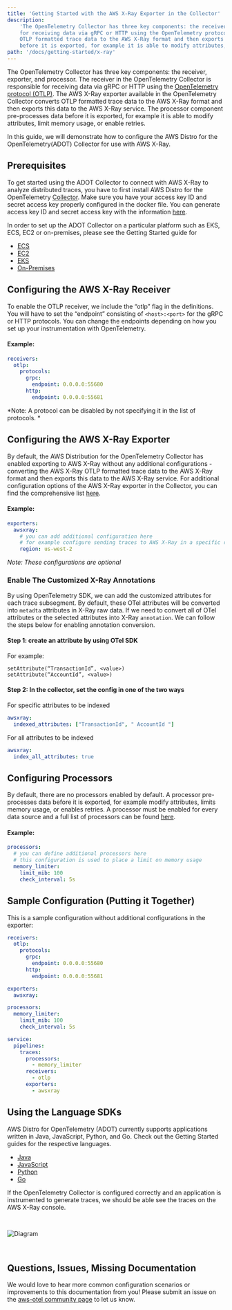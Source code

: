 ```yaml
---
title: 'Getting Started with the AWS X-Ray Exporter in the Collector'
description:
    'The OpenTelemetry Collector has three key components: the receiver, exporter, and processor. The receiver in the OpenTelemetry Collector is responsible 
    for receiving data via gRPC or HTTP using the OpenTelemetry protocol (OTLP). The AWS X-Ray exporter available in the OpenTelemetry Collector converts 
    OTLP formatted trace data to the AWS X-Ray format and then exports this data to the AWS X-Ray service. The processor component pre-processes data 
    before it is exported, for example it is able to modify attributes, limit memory usage, or enable retries.'
path: '/docs/getting-started/x-ray'
---
```



The OpenTelemetry Collector has three key components: the receiver, exporter, and processor. The receiver in the OpenTelemetry Collector 
is responsible for receiving data via gRPC or HTTP using the 
[OpenTelemetry protocol (OTLP)](https://github.com/open-telemetry/opentelemetry-specification/blob/master/specification/protocol/otlp.md). 
The AWS X-Ray exporter available in the OpenTelemetry Collector converts OTLP formatted trace data to the AWS X-Ray format and then exports 
this data to the AWS X-Ray service. The processor component pre-processes data before it is exported, for example it is able to modify attributes, 
limit memory usage, or enable retries. 

In this guide, we will demonstrate how to configure the AWS Distro for the OpenTelemetry(ADOT) Collector for use with AWS X-Ray.

<SectionSeparator />

## Prerequisites

To get started using the ADOT Collector to connect with AWS X-Ray to analyze distributed traces, you have to first install AWS 
Distro for the OpenTelemetry [Collector](https://aws-otel.github.io/docs/getting-started/collector). Make sure you have your access key ID 
and secret access key properly configured in the docker file. You can generate access key ID and secret access key with the information 
[here](https://docs.aws.amazon.com/general/latest/gr/aws-sec-cred-types.html).

In order to set up the ADOT Collector on a particular platform such as EKS, ECS, EC2 or on-premises, please see the Getting Started guide for

* [ECS](https://aws-otel.github.io/docs/setup/ecs)
* [EC2](https://aws-otel.github.io/docs/setup/ec2)
* [EKS](https://aws-otel.github.io/docs/setup/eks)
* [On-Premises](https://aws-otel.github.io/docs/setup/on-premises)

<SectionSeparator />

## Configuring the AWS X-Ray Receiver

To enable the OTLP receiver, we include the “otlp” flag in the definitions. You will have to set the “endpoint” consisting of `<host>:<port>` for 
the gRPC or HTTP protocols. You can change the endpoints depending on how you set up your instrumentation with OpenTelemetry.

#### Example:

```yaml lineNumbers=true 
receivers:
  otlp:
    protocols:
      grpc:
        endpoint: 0.0.0.0:55680
      http:
        endpoint: 0.0.0.0:55681
```

*Note: A protocol can be disabled by not specifying it in the list of protocols. *

<SectionSeparator />

## Configuring the AWS X-Ray Exporter

By default, the AWS Distribution for the OpenTelemetry Collector has enabled exporting to AWS X-Ray without any additional 
configurations - converting the AWS X-Ray OTLP formatted trace data to the AWS X-Ray format and then exports this data to the AWS X-Ray 
service. For additional configuration options of the AWS X-Ray exporter in the Collector, you can find the comprehensive list 
[here](https://github.com/open-telemetry/opentelemetry-collector-contrib/tree/master/exporter/awsxrayexporter#exporter-configuration).

#### Example: 

```yaml lineNumbers=true 
exporters:
  awsxray:
    # you can add additional configuration here
    # for example configure sending traces to AWS X-Ray in a specific region
    region: us-west-2
```

*Note: These configurations are optional*

### Enable The Customized X-Ray Annotations
By using OpenTelemetry SDK, we can add the customized attributes for each trace subsegment. By default, these OTel
attributes will be converted into `metadta` attributes in X-Ray raw data. If we need to convert all of OTel attributes or the selected attributes
into X-Ray `annotation`. We can follow the steps below for enabling annotation conversion.

#### Step 1: create an attribute by using OTel SDK
For example:
```
setAttribute(“TransactionId”, <value>)
setAttribute(“AccountId”, <value>)
```
#### Step 2: In the collector, set the config in one of the two ways
For specific attributes to be indexed
```yaml lineNumbers=true
awsxray:
  indexed_attributes: ["TransactionId", " AccountId "]
```
For all attributes to be indexed
```yaml lineNumbers=true
awsxray:
  index_all_attributes: true
```

<SectionSeparator />

## Configuring Processors

By default, there are no processors enabled by default. A processor pre-processes data before it is exported, for example modify attributes, 
limits memory usage, or enables retries. A processor must be enabled for every data source and a full list of processors can be found 
[here](https://github.com/open-telemetry/opentelemetry-collector/blob/master/processor/README.md#general-information).

#### Example:

```yaml lineNumbers=true 
processors:
  # you can define additional processors here
  # this configuration is used to place a limit on memory usage
  memory_limiter:
    limit_mib: 100
    check_interval: 5s
```

<SectionSeparator />

## Sample Configuration (Putting it Together)

This is a sample configuration without additional configurations in the exporter:

```yaml lineNumbers=true 
receivers:
  otlp:
    protocols:
      grpc:
        endpoint: 0.0.0.0:55680
      http:
        endpoint: 0.0.0.0:55681

exporters:
  awsxray:

processors:
  memory_limiter:
    limit_mib: 100
    check_interval: 5s

service:
  pipelines:
    traces:
      processors:
        - memory_limiter
      receivers:
        - otlp
      exporters:
        - awsxray
```

<SectionSeparator />

## Using the Language SDKs

AWS Distro for OpenTelemetry (ADOT) currently supports applications written in Java, JavaScript, Python, and Go. Check out the Getting Started guides for the respective languages. 

* [Java](/docs/getting-started/java-sdk)
* [JavaScript](/docs/getting-started/javascript-sdk)
* [Python](/docs/getting-started/python-sdk)
* [Go](/docs/getting-started/go-sdk)

If the OpenTelemetry Collector is configured correctly and an application is instrumented to generate traces, we should be able see the traces on the AWS X-Ray console.

<img src={img7} alt="Diagram" style="margin: 30px 0;" />

<SectionSeparator />

## Questions, Issues, Missing Documentation

We would love to hear more common configuration scenarios or improvements to this documentation from you! Please submit an issue 
on the [aws-otel community page](https://github.com/aws-observability/aws-otel-community) to let us know.